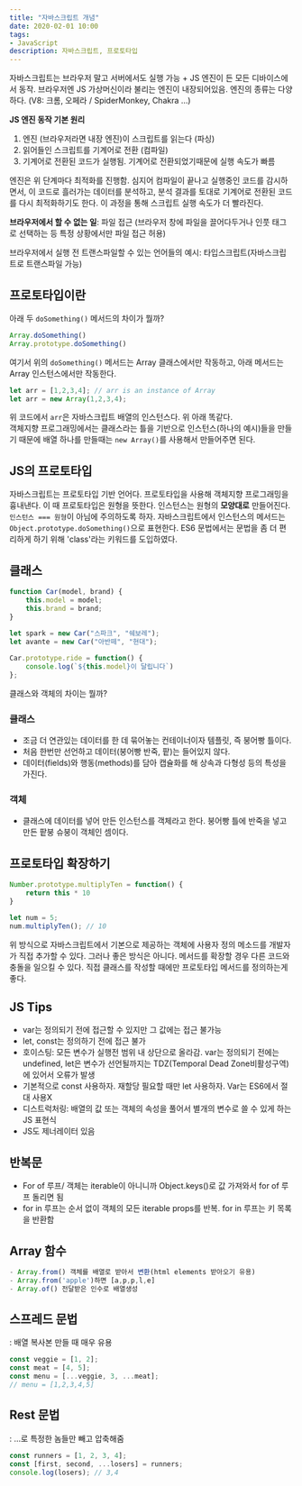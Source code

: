 ```yaml
---
title: "자바스크립트 개념"
date: 2020-02-01 10:00
tags:
- JavaScript
description: 자바스크립트, 프로토타입
---
```


자바스크립트는 브라우저 말고 서버에서도 실행 가능 + JS 엔진이 든 모든 디바이스에서 동작. 브라우저엔 JS 가상머신이라 불리는 엔진이 내장되어있음.
엔진의 종류는 다양하다. (V8: 크롬, 오페라 / SpiderMonkey, Chakra …)

**JS 엔진 동작 기본 원리**
1. 엔진 (브라우저라면 내장 엔진)이 스크립트를 읽는다 (파싱)
2. 읽어들인 스크립트를 기계어로 전환 (컴파일)
3. 기계어로 전환된 코드가 실행됨. 기계어로 전환되었기때문에 실행 속도가 빠름

엔진은 위 단계마다 최적화를 진행함. 심지어 컴파일이 끝나고 실행중인 코드를 감시하면서, 
이 코드로 흘러가는 데이터를 분석하고, 분석 결과를 토대로 기계어로 전환된 코드를 다시 최적화하기도 한다. 이 과정을 통해 스크립트 실행 속도가 더 빨라진다.

**브라우저에서 할 수 없는 일**: 파일 접근 (브라우저 창에 파일을 끌어다두거나 인풋 태그로 선택하는 등 특정 상황에서만 파일 접근 허용)

브라우저에서 실행 전 트랜스파일할 수 있는 언어들의 예시: 타입스크립트(자바스크립트로 트랜스파일 가능)

## 프로토타입이란

아래 두 `doSomething()` 메서드의 차이가 뭘까?

```javascript
Array.doSomething()
Array.prototype.doSomething()
```

여기서 위의 `doSomething()` 메서드는 Array 클래스에서만 작동하고,
아래 메서드는 Array 인스턴스에서만 작동한다.

```javascript
let arr = [1,2,3,4]; // arr is an instance of Array
let arr = new Array(1,2,3,4);
```

위 코드에서 `arr`은 자바스크립트 배열의 인스턴스다. 위 아래 똑같다.  
객체지향 프로그래밍에서는 클래스라는 틀을 기반으로 인스턴스(하나의 예시)들을 만들기 때문에
배열 하나를 만들때는 `new Array()`를 사용해서 만들어주면 된다.

## JS의 프로토타입

자바스크립트는 프로토타입 기반 언어다. 프로토타입을 사용해 객체지향 프로그래밍을 흉내낸다. 이 때
프로토타입은 원형을 뜻한다. 인스턴스는 원형의 **모양대로** 만들어진다. 
`인스턴스 === 원형`이 아님에 주의하도록 하자. 
자바스크립트에서 인스턴스의 메서드는 `Object.prototype.doSomething()`으로 표현한다.
ES6 문법에서는 문법을 좀 더 편리하게 하기 위해 'class'라는 키워드를 도입하였다.

## 클래스

```javascript
function Car(model, brand) {
    this.model = model;
    this.brand = brand;
}
    
let spark = new Car("스파크", "쉐보레");
let avante = new Car("아반떼", "현대");

Car.prototype.ride = function() {
    console.log(`${this.model}이 달립니다`)
};
```

클래스와 객체의 차이는 뭘까?

### 클래스

- 조금 더 연관있는 데이터를 한 데 묶어놓는 컨테이너이자 템플릿, 즉 붕어빵 틀이다.
- 처음 한번만 선언하고 데이터(붕어빵 반죽, 팥)는 들어있지 않다.
- 데이터(fields)와 행동(methods)를 담아 캡슐화를 해 상속과 다형성 등의 특성을 가진다.

### 객체

- 클래스에 데이터를 넣어 만든 인스턴스를 객체라고 한다. 붕어빵 틀에 반죽을 넣고 만든 팥붕 슈붕이 객체인 셈이다.
  
## 프로토타입 확장하기

```javascript
Number.prototype.multiplyTen = function() {
    return this * 10
}

let num = 5;
num.multiplyTen(); // 10
```

위 방식으로 자바스크립트에서 기본으로 제공하는 객체에 사용자 정의 메소드를 개발자가 직접 추가할 수 있다.
그러나 좋은 방식은 아니다. 메서드를 확장할 경우 다른 코드와 충돌을 일으킬 수 있다.
직접 클래스를 작성할 때에만 프로토타입 메서드를 정의하는게 좋다.

## JS Tips

- var는 정의되기 전에 접근할 수 있지만 그 값에는 접근 불가능
- let, const는 정의하기 전에 접근 불가
- 호이스팅: 모든 변수가 실행전 범위 내 상단으로 올라감. var는 정의되기 전에는 undefined, let은 변수가 선언될까지는 TDZ(Temporal Dead Zone비활성구역)에 있어서 오류가 발생
- 기본적으로 const 사용하자. 재할당 필요할 때만 let 사용하자. Var는 ES6에서 절대 사용X
- 디스트럭처링: 배열의 값 또는 객체의 속성을 풀어서 별개의 변수로 쓸 수 있게 하는 JS 표현식
- JS도 제너레이터 있음

## 반복문

- For of 루프/ 객체는 iterable이 아니니까 Object.keys()로 값 가져와서 for of 루프 돌리면 됨
- for in 루프는 순서 없이 객체의 모든 iterable props를 반복. for in 루프는 키 목록을 반환함

## Array 함수

```javascript
- Array.from() 객체를 배열로 받아서 변환(html elements 받아오기 유용)
- Array.from('apple')하면 [a,p,p,l,e]
- Array.of() 전달받은 인수로 배열생성
```

## 스프레드 문법

: 배열 복사본 만들 때 매우 유용

```javascript
const veggie = [1, 2];
const meat = [4, 5];
const menu = [...veggie, 3, ...meat];
// menu = [1,2,3,4,5]
```

## Rest 문법

: ...로 특정한 놈들만 빼고 압축해줌

```javascript
const runners = [1, 2, 3, 4];
const [first, second, ...losers] = runners;
console.log(losers); // 3,4
```

